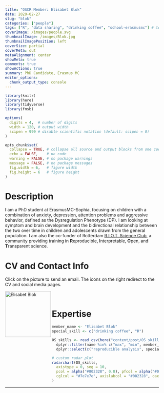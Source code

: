 ```yaml
---
title: "OSCR Member: Elisabet Blok"
date: 2020-02-27
slug: "blok"
categories: ["people"]
tags: ["R", "data sharing", "drinking coffee", "school-erasmusmc"] # top 3 categories + unique + school
coverImage: /images/people.svg
thumbnailImage: /images/Blok.jpg
thumbnailImagePosition: left
coverSize: partial
coverMeta: out
metaAlignment: center
showMeta: true
comments: true
showActions: true
summary: PhD Candidate, Erasmus MC
editor_options: 
  chunk_output_type: console
---
```


```r

library(knitr)
library(here)
library(tidyverse)
library(fmsb)

options(
  digits = 4,  # number of digits
  width = 120, # output width
  scipen = 999 # disable scientific notation (default: scipen = 0)
)

opts_chunk$set(
  collapse = TRUE, # collapse all source and output blocks from one code chunk into a single block
  echo = FALSE,    # no code
  warning = FALSE, # no package warnings
  message = FALSE, # no package messages
  fig.width = 6,   # figure width
  fig.height = 6   # figure height
)

```

# Description

I am a PhD student at ErasmusMC-Sophia, focusing on children with a combination of anxiety, depression, attention problems and aggressive behavior, defined as the Dysregulation Phenotype (DP). I am looking at symptom and brain development and the bidirectional relationship between the two over time in children and adolescents drawn from the general population. I am also the co-funder of Rotterdam [R.I.O.T. Science Club](https://rdam-riot-science-club.github.io/), a community providing training in **R**eproducible, **I**nterpretable, **O**pen, and **T**ransparent science.

# CV and Contact Info

Click on the picture to send an email. The icons on the right redirect to the CV and social media pages.

<!-- EMAIL -->
<p>
  <a href="mailto:e.blok@erasmusmc.nl">
  <img border="0" alt="Elisabet Blok" src="/images/Blok.jpg" width="150" height="150" align="left">
  </a>
</p>

<!-- CV -->
<p align="center">
  <a href="https://www.dropbox.com/s/y28n23aw6grcwzk/CV_Elisabet_Blok.pdf?dl=0" class="fa fa-file fa-2x" style="color:#00B969;">
  </a>
</p>

<!-- TWITTER -->
<p align="center">
  <a href="https://twitter.com/elisabetbl" class="fa fa-twitter fa-2x">
  </a>
</p>

<!-- RESEARCHGATE -->
<p align="center">
  <a href="https://www.researchgate.net/profile/Elisabet_Blok" class="ai ai-researchgate fa-2x" style="color:#000000;">
  </a>
</p>

<BR>

# Expertise

```r

member_name <- "Elisabet Blok"
special_skill <- c("drinking coffee", "R")

OS_skills <- read_csv(here("content/post/OS_skills.csv")) %>%
  dplyr::filter(name %in% c("max", "min", member_name)) %>%
  dplyr::select(c("reproducible analysis", special_skill, "preregistration", "data sharing", "open source software", "open access", "data management"))

# custom radar plot
radarchart(OS_skills,
  axistype = 0, seg = 10,
  pcol = alpha("#002328", 0.8), pfcol = alpha("#00B969", 0.6), plwd = 4, centerzero = TRUE, # polygon
  cglcol = "#7e7e7e", axislabcol = "#002328", caxislabels = seq(0, 10, 2), cglwd = 0.8 # grid
)

```

***



